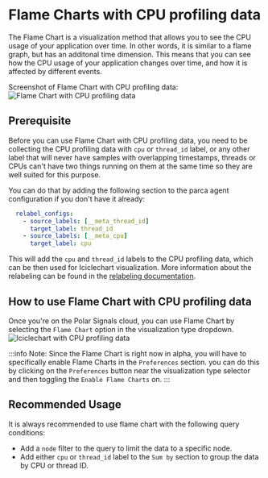 # Flame Charts with CPU profiling data

The Flame Chart is a visualization method that allows you to see the CPU usage of your application over time. In other words, it is similar to a flame graph, but has an additonal time dimension. This means that you can see how the CPU usage of your application changes over time, and how it is affected by different events.

Screenshot of Flame Chart with CPU profiling data:
![Flame Chart with CPU profiling data](/img/vizualisation/iciclechart-example.png)

## Prerequisite
Before you can use Flame Chart with CPU profiling data, you need to be collecting the CPU profiling data with `cpu` or `thread_id` label, or any other label that will never have samples with overlapping timestamps, threads or CPUs can't have two things running on them at the same time so they are well suited for this purpose.

You can do that by adding the following section to the parca agent configuration if you don't have it already:
```yaml
  relabel_configs:
    - source_labels: [__meta_thread_id]
      target_label: thread_id
    - source_labels: [__meta_cpu]
      target_label: cpu
```
This will add the `cpu` and `thread_id` labels to the CPU profiling data, which can be then used for Iciclechart visualization. More information about the relabeling can be found in the [relabeling documentation](https://www.parca.dev/docs/parca-agent-labelling#configuration).

## How to use Flame Chart with CPU profiling data
Once you're on the Polar Signals cloud, you can use Flame Chart by selecting the `Flame Chart` option in the visualization type dropdown.
![Iciclechart with CPU profiling data](/img/vizualisation/iciclechart-selector.png)

:::info
Note: Since the Flame Chart is right now in alpha, you will have to specifically enable Flame Charts in the `Preferences` section. you can do this by clicking on the `Preferences` button near the visualization type selector and then toggling the `Enable Flame Charts` on.
:::

## Recommended Usage
It is always recommended to use flame chart with the following query conditions:
- Add a `node` filter to the query to limit the data to a specific node.
- Add either `cpu` or `thread_id` label to the `Sum by` section to group the data by CPU or thread ID.
